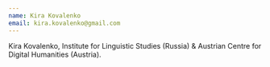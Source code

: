 ```yaml
---
name: Kira Kovalenko
email: kira.kovalenko@gmail.com
---
```

Kira Kovalenko, Institute for Linguistic Studies (Russia) & Austrian Centre for Digital Humanities (Austria).

